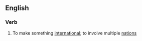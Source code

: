 ==English==

===Verb===
{{en-verb|internationaliz|ing}}

# To make something [[international]]; to involve multiple [[nation]]s